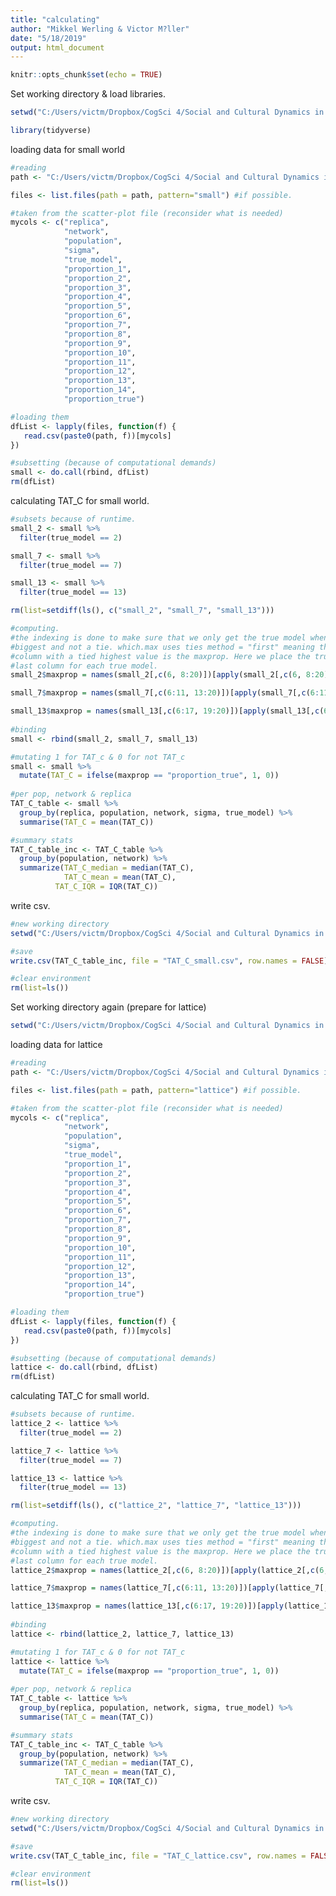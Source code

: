 ```yaml
---
title: "calculating"
author: "Mikkel Werling & Victor M?ller"
date: "5/18/2019"
output: html_document
---
```


```r
knitr::opts_chunk$set(echo = TRUE)
```

Set working directory & load libraries. 

```r

setwd("C:/Users/victm/Dropbox/CogSci 4/Social and Cultural Dynamics in Cognition/exam/CRUST-1/data/ABMdata/ABMcsv")

library(tidyverse)

```

loading data for small world 

```r

#reading 
path <- "C:/Users/victm/Dropbox/CogSci 4/Social and Cultural Dynamics in Cognition/exam/CRUST-1/data/ABMdata/ABMcsv/"

files <- list.files(path = path, pattern="small") #if possible. 

#taken from the scatter-plot file (reconsider what is needed)
mycols <- c("replica", 
            "network", 
            "population", 
            "sigma",
            "true_model",
            "proportion_1",
            "proportion_2",
            "proportion_3",
            "proportion_4",
            "proportion_5",
            "proportion_6",
            "proportion_7",
            "proportion_8",
            "proportion_9",
            "proportion_10",
            "proportion_11",
            "proportion_12",
            "proportion_13",
            "proportion_14",
            "proportion_true")

#loading them 
dfList <- lapply(files, function(f) {  
   read.csv(paste0(path, f))[mycols]
})

#subsetting (because of computational demands)
small <- do.call(rbind, dfList) 
rm(dfList)
```

calculating TAT_C for small world.

```r

#subsets because of runtime. 
small_2 <- small %>%
  filter(true_model == 2) 

small_7 <- small %>%
  filter(true_model == 7)

small_13 <- small %>%
  filter(true_model == 13)

rm(list=setdiff(ls(), c("small_2", "small_7", "small_13")))

#computing.
#the indexing is done to make sure that we only get the true model when it is the 
#biggest and not a tie. which.max uses ties method = "first" meaning that the first 
#column with a tied highest value is the maxprop. Here we place the true_model as the
#last column for each true model. 
small_2$maxprop = names(small_2[,c(6, 8:20)])[apply(small_2[,c(6, 8:20)], 1, which.max)]

small_7$maxprop = names(small_7[,c(6:11, 13:20)])[apply(small_7[,c(6:11, 13:20)], 1, which.max)]

small_13$maxprop = names(small_13[,c(6:17, 19:20)])[apply(small_13[,c(6:17, 19:20)], 1, which.max)]
  
#binding 
small <- rbind(small_2, small_7, small_13)

#mutating 1 for TAT_c & 0 for not TAT_c
small <- small %>%
  mutate(TAT_C = ifelse(maxprop == "proportion_true", 1, 0))
  
#per pop, network & replica
TAT_C_table <- small %>%
  group_by(replica, population, network, sigma, true_model) %>%
  summarise(TAT_C = mean(TAT_C)) 

#summary stats
TAT_C_table_inc <- TAT_C_table %>%
  group_by(population, network) %>%
  summarize(TAT_C_median = median(TAT_C),
            TAT_C_mean = mean(TAT_C),
          TAT_C_IQR = IQR(TAT_C))

```

write csv. 

```r
#new working directory
setwd("C:/Users/victm/Dropbox/CogSci 4/Social and Cultural Dynamics in Cognition/exam/CRUST-1/connectivity/outcome_results")

#save 
write.csv(TAT_C_table_inc, file = "TAT_C_small.csv", row.names = FALSE)

#clear environment
rm(list=ls())

```

Set working directory again (prepare for lattice)

```r

setwd("C:/Users/victm/Dropbox/CogSci 4/Social and Cultural Dynamics in Cognition/exam/CRUST-1/data/ABMdata/ABMcsv")

```

loading data for lattice

```r

#reading 
path <- "C:/Users/victm/Dropbox/CogSci 4/Social and Cultural Dynamics in Cognition/exam/CRUST-1/data/ABMdata/ABMcsv/"

files <- list.files(path = path, pattern="lattice") #if possible. 

#taken from the scatter-plot file (reconsider what is needed)
mycols <- c("replica", 
            "network", 
            "population", 
            "sigma",
            "true_model",
            "proportion_1",
            "proportion_2",
            "proportion_3",
            "proportion_4",
            "proportion_5",
            "proportion_6",
            "proportion_7",
            "proportion_8",
            "proportion_9",
            "proportion_10",
            "proportion_11",
            "proportion_12",
            "proportion_13",
            "proportion_14",
            "proportion_true")

#loading them 
dfList <- lapply(files, function(f) {  
   read.csv(paste0(path, f))[mycols]
})

#subsetting (because of computational demands)
lattice <- do.call(rbind, dfList) 
rm(dfList)
```

calculating TAT_C for small world.

```r

#subsets because of runtime. 
lattice_2 <- lattice %>%
  filter(true_model == 2) 

lattice_7 <- lattice %>%
  filter(true_model == 7)

lattice_13 <- lattice %>%
  filter(true_model == 13)

rm(list=setdiff(ls(), c("lattice_2", "lattice_7", "lattice_13")))

#computing.
#the indexing is done to make sure that we only get the true model when it is the 
#biggest and not a tie. which.max uses ties method = "first" meaning that the first 
#column with a tied highest value is the maxprop. Here we place the true_model as the
#last column for each true model. 
lattice_2$maxprop = names(lattice_2[,c(6, 8:20)])[apply(lattice_2[,c(6, 8:20)], 1, which.max)]

lattice_7$maxprop = names(lattice_7[,c(6:11, 13:20)])[apply(lattice_7[,c(6:11, 13:20)], 1, which.max)]

lattice_13$maxprop = names(lattice_13[,c(6:17, 19:20)])[apply(lattice_13[,c(6:17, 19:20)], 1, which.max)]
  
#binding 
lattice <- rbind(lattice_2, lattice_7, lattice_13)

#mutating 1 for TAT_c & 0 for not TAT_c
lattice <- lattice %>%
  mutate(TAT_C = ifelse(maxprop == "proportion_true", 1, 0))
  
#per pop, network & replica
TAT_C_table <- lattice %>%
  group_by(replica, population, network, sigma, true_model) %>%
  summarise(TAT_C = mean(TAT_C)) 

#summary stats
TAT_C_table_inc <- TAT_C_table %>%
  group_by(population, network) %>%
  summarize(TAT_C_median = median(TAT_C),
            TAT_C_mean = mean(TAT_C),
          TAT_C_IQR = IQR(TAT_C))

```

write csv. 

```r
#new working directory
setwd("C:/Users/victm/Dropbox/CogSci 4/Social and Cultural Dynamics in Cognition/exam/CRUST-1/connectivity/outcome_results")

#save 
write.csv(TAT_C_table_inc, file = "TAT_C_lattice.csv", row.names = FALSE)

#clear environment
rm(list=ls())

```

